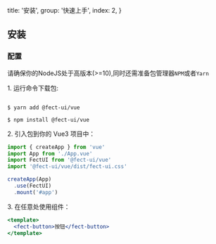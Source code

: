   title: '安装',
  group: '快速上手',
  index: 2,
}

## 安装

### 配置

请确保你的<fect-link href="https://nodejs.org/en/">NodeJS</fect-link>处于高版本(>=10),同时还需准备包管理器`NPM`或者`Yarn`

<fect-spacer />
<fect-dot type="success" />1. 运行命令下载包:

```shell

$ yarn add @fect-ui/vue

$ npm install @fect-ui/vue

```

<fect-spacer y=".6" />
<fect-dot type="success" />2. 引入包到你的 Vue3 项目中：

```js
import { createApp } from 'vue'
import App from './App.vue'
import FectUI from '@fect-ui/vue'
import '@fect-ui/vue/dist/fect-ui.css'

createApp(App)
  .use(FectUI)
  .mount('#app')
```

<fect-spacer y=".6" />
<fect-dot type="success" />3. 在任意处使用组件：

```jsx
<template>
  <fect-button>按钮</fect-button>
</template>
```

<fect-spacer y=".6" />
